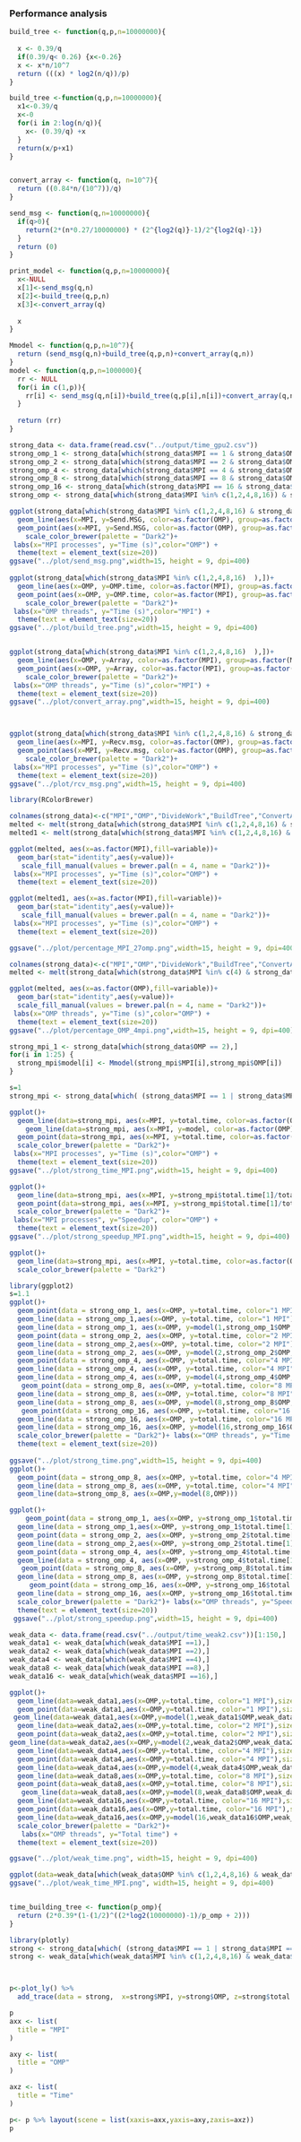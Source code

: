 
### Performance analysis




```r
build_tree <- function(q,p,n=10000000){
  
  x <- 0.39/q
  if(0.39/q< 0.26) {x<-0.26}
  x <- x*n/10^7
  return (((x) * log2(n/q))/p)
}

build_tree <-function(q,p,n=10000000){
  x1<-0.39/q
  x<-0
  for(i in 2:log(n/q)){
    x<- (0.39/q) +x
  }
  return(x/p+x1)
}


convert_array <- function(q, n=10^7){
  return ((0.84*n/(10^7))/q)
}

send_msg <- function(q,n=10000000){
  if(q>0){
    return(2*(n*0.27/10000000) * (2^{log2(q)}-1)/2^{log2(q)-1})
  }
  return (0)
}

print_model <- function(q,p,n=10000000){
  x<-NULL
  x[1]<-send_msg(q,n)
  x[2]<-build_tree(q,p,n)
  x[3]<-convert_array(q)
  
  x
}

Mmodel <- function(q,p,n=10^7){
  return (send_msg(q,n)+build_tree(q,p,n)+convert_array(q,n))
}
model <- function(q,p,n=1000000){
  rr <- NULL
  for(i in c(1,p)){
    rr[i] <- send_msg(q,n[i])+build_tree(q,p[i],n[i])+convert_array(q,n[i])
  }
  
  return (rr)
}

```

```r
strong_data <- data.frame(read.csv("../output/time_gpu2.csv"))
strong_omp_1 <- strong_data[which(strong_data$MPI == 1 & strong_data$OMP < 25),]
strong_omp_2 <- strong_data[which(strong_data$MPI == 2 & strong_data$OMP < 25),]
strong_omp_4 <- strong_data[which(strong_data$MPI == 4 & strong_data$OMP < 25),]
strong_omp_8 <- strong_data[which(strong_data$MPI == 8 & strong_data$OMP < 25),]
strong_omp_16 <- strong_data[which(strong_data$MPI == 16 & strong_data$OMP < 25),]
strong_omp <- strong_data[which(strong_data$MPI %in% c(1,2,4,8,16)) & strong_data$OMP < 25,]

```

```r
ggplot(strong_data[which(strong_data$MPI %in% c(1,2,4,8,16) & strong_data$OMP %in% c(1,2,4,8,16,30) ),])+
  geom_line(aes(x=MPI, y=Send.MSG, color=as.factor(OMP), group=as.factor(OMP)))+
  geom_point(aes(x=MPI, y=Send.MSG, color=as.factor(OMP), group=as.factor(OMP)))+
    scale_color_brewer(palette = "Dark2")+
 labs(x="MPI processes", y="Time (s)",color="OMP") +
  theme(text = element_text(size=20))
ggsave("../plot/send_msg.png",width=15, height = 9, dpi=400)
  
ggplot(strong_data[which(strong_data$MPI %in% c(1,2,4,8,16)  ),])+
  geom_line(aes(x=OMP, y=OMP.time, color=as.factor(MPI), group=as.factor(MPI)))+
  geom_point(aes(x=OMP, y=OMP.time, color=as.factor(MPI), group=as.factor(MPI)))+
    scale_color_brewer(palette = "Dark2")+
 labs(x="OMP threads", y="Time (s)",color="MPI") +
  theme(text = element_text(size=20))
ggsave("../plot/build_tree.png",width=15, height = 9, dpi=400)


ggplot(strong_data[which(strong_data$MPI %in% c(1,2,4,8,16)  ),])+
  geom_line(aes(x=OMP, y=Array, color=as.factor(MPI), group=as.factor(MPI)))+
  geom_point(aes(x=OMP, y=Array, color=as.factor(MPI), group=as.factor(MPI)))+
    scale_color_brewer(palette = "Dark2")+
 labs(x="OMP threads", y="Time (s)",color="MPI") +
  theme(text = element_text(size=20))
ggsave("../plot/convert_array.png",width=15, height = 9, dpi=400)



ggplot(strong_data[which(strong_data$MPI %in% c(1,2,4,8,16) & strong_data$OMP %in% c(1,2,4,8,16,30) ),])+
  geom_line(aes(x=MPI, y=Recv.msg, color=as.factor(OMP), group=as.factor(OMP)))+
  geom_point(aes(x=MPI, y=Recv.msg, color=as.factor(OMP), group=as.factor(OMP)))+
    scale_color_brewer(palette = "Dark2")+
 labs(x="MPI processes", y="Time (s)",color="OMP") +
  theme(text = element_text(size=20))
ggsave("../plot/rcv_msg.png",width=15, height = 9, dpi=400)

```

```r
library(RColorBrewer)

colnames(strong_data)<-c("MPI","OMP","DivideWork","BuildTree","ConvertArray","ReBuildTree","TotalTime")
melted <- melt(strong_data[which(strong_data$MPI %in% c(1,2,4,8,16) & strong_data$OMP %in% c(25) ),], id.vars = c("MPI", "OMP","TotalTime"))
melted1 <- melt(strong_data[which(strong_data$MPI %in% c(1,2,4,8,16) & strong_data$OMP %in% c(27) ),], id.vars = c("MPI", "OMP","TotalTime"))

ggplot(melted, aes(x=as.factor(MPI),fill=variable))+
  geom_bar(stat="identity",aes(y=value))+
   scale_fill_manual(values = brewer.pal(n = 4, name = "Dark2"))+
 labs(x="MPI processes", y="Time (s)",color="OMP") +
  theme(text = element_text(size=20))

ggplot(melted1, aes(x=as.factor(MPI),fill=variable))+
  geom_bar(stat="identity",aes(y=value))+
   scale_fill_manual(values = brewer.pal(n = 4, name = "Dark2"))+
 labs(x="MPI processes", y="Time (s)",color="OMP") +
  theme(text = element_text(size=20))

ggsave("../plot/percentage_MPI_27omp.png",width=15, height = 9, dpi=400)

colnames(strong_data)<-c("MPI","OMP","DivideWork","BuildTree","ConvertArray","ReBuildTree","TotalTime")
melted <- melt(strong_data[which(strong_data$MPI %in% c(4) & strong_data$OMP %in% c(1,2,4,8,16) ),], id.vars = c("MPI", "OMP","TotalTime"))

ggplot(melted, aes(x=as.factor(OMP),fill=variable))+
  geom_bar(stat="identity",aes(y=value))+
  scale_fill_manual(values = brewer.pal(n = 4, name = "Dark2"))+
 labs(x="OMP threads", y="Time (s)",color="OMP") +
  theme(text = element_text(size=20))
ggsave("../plot/percentage_OMP_4mpi.png",width=15, height = 9, dpi=400)

```


```r
strong_mpi_1 <- strong_data[which(strong_data$OMP == 2),]
for(i in 1:25) {
  strong_mpi$model[i] <- Mmodel(strong_mpi$MPI[i],strong_mpi$OMP[i])
}

s=1
strong_mpi <- strong_data[which( (strong_data$MPI == 1 | strong_data$MPI == 2 | strong_data$MPI == 4 | strong_data$MPI == 8 | strong_data$MPI == 16) & (strong_data$OMP== 1 | strong_data$OMP== 2 | strong_data$OMP== 4 | strong_data$OMP== 8| strong_data$OMP== 16)  ), ]

ggplot()+
  geom_line(data=strong_mpi, aes(x=MPI, y=total.time, color=as.factor(OMP), group=as.factor(OMP)) ,size=s )+
    geom_line(data=strong_mpi, aes(x=MPI, y=model, color=as.factor(OMP), group=as.factor(OMP)) ,size=s, linetype="dashed")+
  geom_point(data=strong_mpi, aes(x=MPI, y=total.time, color=as.factor(OMP), group=as.factor(OMP)) ,size=s)+
  scale_color_brewer(palette = "Dark2")+
 labs(x="MPI processes", y="Time (s)",color="OMP") +
  theme(text = element_text(size=20))
ggsave("../plot/strong_time_MPI.png",width=15, height = 9, dpi=400)

ggplot()+
  geom_line(data=strong_mpi, aes(x=MPI, y=strong_mpi$total.time[1]/total.time, color=as.factor(OMP), group=as.factor(OMP)) ,size=s )+
  geom_point(data=strong_mpi, aes(x=MPI, y=strong_mpi$total.time[1]/total.time, color=as.factor(OMP), group=as.factor(OMP)) ,size=s)+
  scale_color_brewer(palette = "Dark2")+
 labs(x="MPI processes", y="Speedup", color="OMP") +
  theme(text = element_text(size=20))
ggsave("../plot/strong_speedup_MPI.png",width=15, height = 9, dpi=400)

ggplot()+
  geom_line(data=strong_mpi, aes(x=MPI, y=total.time, color=as.factor(OMP), group=as.factor(OMP)) )+
  scale_color_brewer(palette = "Dark2")

```

```r
library(ggplot2)
s=1.1
ggplot()+
  geom_point(data = strong_omp_1, aes(x=OMP, y=total.time, color="1 MPI"), size=s)+
  geom_line(data = strong_omp_1,aes(x=OMP, y=total.time, color="1 MPI"), size=s)+
  geom_line(data = strong_omp_1, aes(x=OMP, y=model(1,strong_omp_1$OMP, rep(10000000,30)), color = "1 MPI", linetype="send/recv time"), linetype="dashed", size=s)+
  geom_point(data = strong_omp_2, aes(x=OMP, y=total.time, color="2 MPI"), size=s)+
  geom_line(data = strong_omp_2,aes(x=OMP, y=total.time, color="2 MPI"), size=s)+
  geom_line(data = strong_omp_2, aes(x=OMP, y=model(2,strong_omp_2$OMP,rep(10000000,30)), color = "2 MPI"), linetype="dashed", size=s)+
  geom_point(data = strong_omp_4, aes(x=OMP, y=total.time, color="4 MPI"), size=s)+
  geom_line(data = strong_omp_4, aes(x=OMP, y=total.time, color="4 MPI"), size=s)+
  geom_line(data = strong_omp_4, aes(x=OMP, y=model(4,strong_omp_4$OMP,rep(10000000,30)), color = "4 MPI"), linetype="dashed", size=s)+
   geom_point(data = strong_omp_8, aes(x=OMP, y=total.time, color="8 MPI"), size=s)+
  geom_line(data = strong_omp_8, aes(x=OMP, y=total.time, color="8 MPI" ),size=s)+
  geom_line(data = strong_omp_8, aes(x=OMP, y=model(8,strong_omp_8$OMP,rep(10000000,30)), color = "8 MPI"), linetype="dashed", size=s)+
   geom_point(data = strong_omp_16, aes(x=OMP, y=total.time, color="16 MPI"), size=s)+
  geom_line(data = strong_omp_16, aes(x=OMP, y=total.time, color="16 MPI"), size=s)+
  geom_line(data = strong_omp_16, aes(x=OMP, y=model(16,strong_omp_16$OMP,rep(10000000,30)), color = "16 MPI"), linetype="dashed", size=s)+
  scale_color_brewer(palette = "Dark2")+ labs(x="OMP threads", y="Time (s)") +
  theme(text = element_text(size=20))
  
ggsave("../plot/strong_time.png",width=15, height = 9, dpi=400)
ggplot()+
  geom_point(data = strong_omp_8, aes(x=OMP, y=total.time, color="4 MPI"))+
  geom_line(data = strong_omp_8, aes(x=OMP, y=total.time, color="4 MPI"))+
  geom_line(data=strong_omp_8, aes(x=OMP,y=model(8,OMP)))

ggplot()+
    geom_point(data = strong_omp_1, aes(x=OMP, y=strong_omp_1$total.time[1]/total.time, color="1 MPI"), size=s)+
  geom_line(data = strong_omp_1,aes(x=OMP, y=strong_omp_1$total.time[1]/total.time, color="1 MPI"), size=s)+
  geom_point(data = strong_omp_2, aes(x=OMP, y=strong_omp_2$total.time[1]/total.time, color="2 MPI"), size=s)+
  geom_line(data = strong_omp_2,aes(x=OMP, y=strong_omp_2$total.time[1]/total.time, color="2 MPI"), size=s)+
  geom_point(data = strong_omp_4, aes(x=OMP, y=strong_omp_4$total.time[1]/total.time, color="4 MPI"), size=s)+
  geom_line(data = strong_omp_4, aes(x=OMP, y=strong_omp_4$total.time[1]/total.time, color="4 MPI"), size=s)+
   geom_point(data = strong_omp_8, aes(x=OMP, y=strong_omp_8$total.time[1]/total.time, color="8 MPI"), size=s)+
  geom_line(data = strong_omp_8, aes(x=OMP, y=strong_omp_8$total.time[1]/total.time, color="8 MPI"), size=s)+
     geom_point(data = strong_omp_16, aes(x=OMP, y=strong_omp_16$total.time[1]/total.time, color="16 MPI"))+
  geom_line(data = strong_omp_16, aes(x=OMP, y=strong_omp_16$total.time[1]/total.time, color="16 MPI"), size=s)+
  scale_color_brewer(palette = "Dark2")+ labs(x="OMP threads", y="Speedup") +
  theme(text = element_text(size=20))
 ggsave("../plot/strong_speedup.png",width=15, height = 9, dpi=400) 


```

```r
weak_data <- data.frame(read.csv("../output/time_weak2.csv"))[1:150,]
weak_data1 <- weak_data[which(weak_data$MPI ==1),]
weak_data2 <- weak_data[which(weak_data$MPI ==2),]
weak_data4 <- weak_data[which(weak_data$MPI ==4),]
weak_data8 <- weak_data[which(weak_data$MPI ==8),]
weak_data16 <- weak_data[which(weak_data$MPI ==16),]

ggplot()+
  geom_line(data=weak_data1,aes(x=OMP,y=total.time, color="1 MPI"),size=s)+
  geom_point(data=weak_data1,aes(x=OMP,y=total.time, color="1 MPI"),size=s)+
 geom_line(data=weak_data1,aes(x=OMP,y=model(1,weak_data1$OMP,weak_data1$N), color="1 MPI"), linetype="dashed",size=s)+
  geom_line(data=weak_data2,aes(x=OMP,y=total.time, color="2 MPI"),size=s)+
  geom_point(data=weak_data2,aes(x=OMP,y=total.time, color="2 MPI"),size=s)+
geom_line(data=weak_data2,aes(x=OMP,y=model(2,weak_data2$OMP,weak_data2$N), color="2 MPI"), linetype="dashed",size=s)+
  geom_line(data=weak_data4,aes(x=OMP,y=total.time, color="4 MPI"),size=s)+
  geom_point(data=weak_data4,aes(x=OMP,y=total.time, color="4 MPI"),size=s)+
  geom_line(data=weak_data4,aes(x=OMP,y=model(4,weak_data4$OMP,weak_data4$N), color="4 MPI"), linetype="dashed",size=s)+
  geom_line(data=weak_data8,aes(x=OMP,y=total.time, color="8 MPI"),size=s)+
  geom_point(data=weak_data8,aes(x=OMP,y=total.time, color="8 MPI"),size=s)+
   geom_line(data=weak_data8,aes(x=OMP,y=model(8,weak_data8$OMP,weak_data8$N), color="8 MPI"), linetype="dashed",size=s)+
  geom_line(data=weak_data16,aes(x=OMP,y=total.time, color="16 MPI"),size=s)+
  geom_point(data=weak_data16,aes(x=OMP,y=total.time, color="16 MPI"),size=s)+
  geom_line(data=weak_data16,aes(x=OMP,y=model(16,weak_data16$OMP,weak_data16$N), color="16 MPI"), linetype="dashed",size=s)+
  scale_color_brewer(palette = "Dark2")+
   labs(x="OMP threads", y="Total time") +
  theme(text = element_text(size=20))

ggsave("../plot/weak_time.png", width=15, height = 9, dpi=400)

ggplot(data=weak_data[which(weak_data$OMP %in% c(1,2,4,8,16) & weak_data$MPI %in% c(1,2,4,8,16)),]) + geom_line(aes(x=MPI, y=total.time, group=as.factor(OMP), color=as.factor(OMP)),size=s) + scale_color_brewer(palette = "Dark2") + labs(x="MPI processes", y="Total time", color="OMP threads") +  theme(text = element_text(size=20))
ggsave("../plot/weak_time_MPI.png", width=15, height = 9, dpi=400)
```

```r

```


```r

time_building_tree <- function(p_omp){
  return (2*0.39*(1-(1/2)^((2*log2(10000000)-1)/p_omp + 2)))
}
```

```r
library(plotly)
strong <- strong_data[which( (strong_data$MPI == 1 | strong_data$MPI == 2 | strong_data$MPI == 4 | strong_data$MPI == 8 | strong_data$MPI == 16) & (strong_data$OMP== 1 | strong_data$OMP== 2 | strong_data$OMP== 4 | strong_data$OMP== 8| strong_data$OMP== 16)  ), ]
strong <- weak_data[which(weak_data$MPI %in% c(1,2,4,8,16) & weak_data$OMP %in% c(1,2,4,8,16)),]



p<-plot_ly() %>% 
  add_trace(data = strong,  x=strong$MPI, y=strong$OMP, z=strong$total.time, type="mesh3d",  intensity = seq(0, max(strong$total.time), length = 70), color = seq(0,max(strong$total.time), length = 200), colors =colorRamp(c("#49bff5","#4960f5", "#6844d4"))) 

p   
axx <- list(
  title = "MPI"
)

axy <- list(
  title = "OMP"
)

axz <- list(
  title = "Time"
)

p<- p %>% layout(scene = list(xaxis=axx,yaxis=axy,zaxis=axz))
p
```



